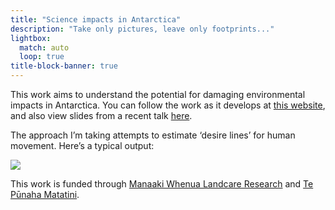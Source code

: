 ```yaml
---
title: "Science impacts in Antarctica"
description: "Take only pictures, leave only footprints..."
lightbox:
  match: auto
  loop: true
title-block-banner: true
---
```


This work aims to understand the potential for damaging environmental impacts in Antarctica. You can follow the work as it develops at [this website](https://dosull.github.io/antarctica), and also view slides from a recent talk [here](https://dosull.github.io/antarctica/talk/).

The approach I'm taking attempts to estimate 'desire lines' for human movement. Here's a typical output:

![](desire-lines.png)

This work is funded through [Manaaki Whenua Landcare Research](https://www.landcareresearch.co.nz/) and [Te Pūnaha Matatini](https://www.tepunahamatatini.ac.nz/).
